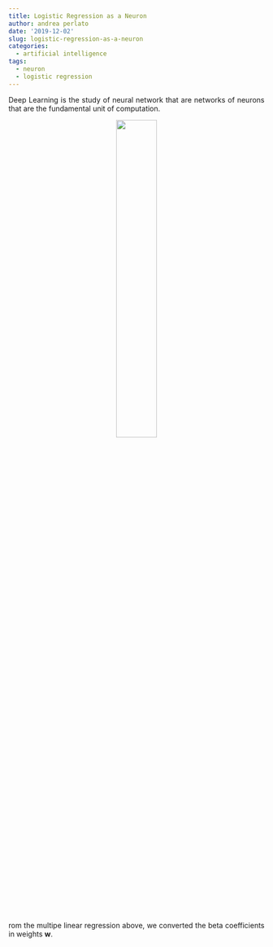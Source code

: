 ```yaml
---
title: Logistic Regression as a Neuron
author: andrea perlato
date: '2019-12-02'
slug: logistic-regression-as-a-neuron
categories:
  - artificial intelligence
tags:
  - neuron
  - logistic regression
---
```


<style>
body {
text-align: justify}
</style>

Deep Learning is the study of neural network that are networks of neurons that are the fundamental unit of computation.

<center>
![](/img/multiregweight.png){width=40%}
</center>

rom the multipe linear regression above, we converted the beta coefficients in weights **w**.